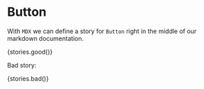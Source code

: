 
<Meta title="Button" component={Button} />

# Button

With `MDX` we can define a story for `Button` right in the middle of our
markdown documentation.

<Preview>
  <Story name="good">{stories.good()}</Story>
</Preview>

Bad story:

<Preview>
  <Story name="bad">{stories.bad()}</Story>
</Preview>
